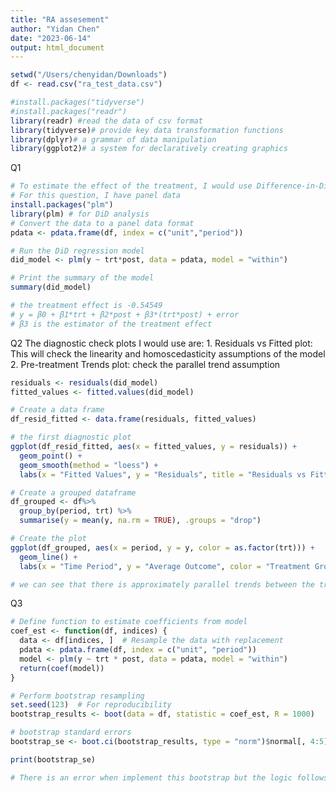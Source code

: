 ```yaml
---
title: "RA assesement"
author: "Yidan Chen"
date: "2023-06-14"
output: html_document
---
```

```r
setwd("/Users/chenyidan/Downloads")
df <- read.csv("ra_test_data.csv")
```

```r
#install.packages("tidyverse")
#install.packages("readr")
library(readr) #read the data of csv format
library(tidyverse)# provide key data transformation functions
library(dplyr)# a grammar of data manipulation
library(ggplot2)# a system for declaratively creating graphics
```

Q1
```r
# To estimate the effect of the treatment, I would use Difference-in-Differences (DiD) method.
# For this question, I have panel data 
install.packages("plm")
library(plm) # for DiD analysis
# Convert the data to a panel data format
pdata <- pdata.frame(df, index = c("unit","period"))

# Run the DiD regression model
did_model <- plm(y ~ trt*post, data = pdata, model = "within")

# Print the summary of the model
summary(did_model)

# the treatment effect is -0.54549
# y = β0 + β1*trt + β2*post + β3*(trt*post) + error 
# β3 is the estimator of the treatment effect
```
Q2
The diagnostic check plots I would use are:
1. Residuals vs Fitted plot: This will check the linearity and homoscedasticity assumptions of the model
2. Pre-treatment Trends plot: check the parallel trend assumption
```r
residuals <- residuals(did_model)
fitted_values <- fitted.values(did_model)

# Create a data frame
df_resid_fitted <- data.frame(residuals, fitted_values)

# the first diagnostic plot
ggplot(df_resid_fitted, aes(x = fitted_values, y = residuals)) +
  geom_point() +
  geom_smooth(method = "loess") +
  labs(x = "Fitted Values", y = "Residuals", title = "Residuals vs Fitted Plot")

```
```r
# Create a grouped dataframe
df_grouped <- df%>%
  group_by(period, trt) %>%
  summarise(y = mean(y, na.rm = TRUE), .groups = "drop")

# Create the plot
ggplot(df_grouped, aes(x = period, y = y, color = as.factor(trt))) +
  geom_line() +
  labs(x = "Time Period", y = "Average Outcome", color = "Treatment Group", title = "Pre-treatment Trends")

# we can see that there is approximately parallel trends between the treatment group and the control group in the pre-treatment period

```
Q3
```r
# Define function to estimate coefficients from model
coef_est <- function(df, indices) {
  data <- df[indices, ]  # Resample the data with replacement
  pdata <- pdata.frame(df, index = c("unit", "period"))
  model <- plm(y ~ trt * post, data = pdata, model = "within")
  return(coef(model))
}

# Perform bootstrap resampling
set.seed(123)  # For reproducibility
bootstrap_results <- boot(data = df, statistic = coef_est, R = 1000)

# bootstrap standard errors
bootstrap_se <- boot.ci(bootstrap_results, type = "norm")$normal[, 4:5]

print(bootstrap_se)

# There is an error when implement this bootstrap but the logic follows the above code


```

